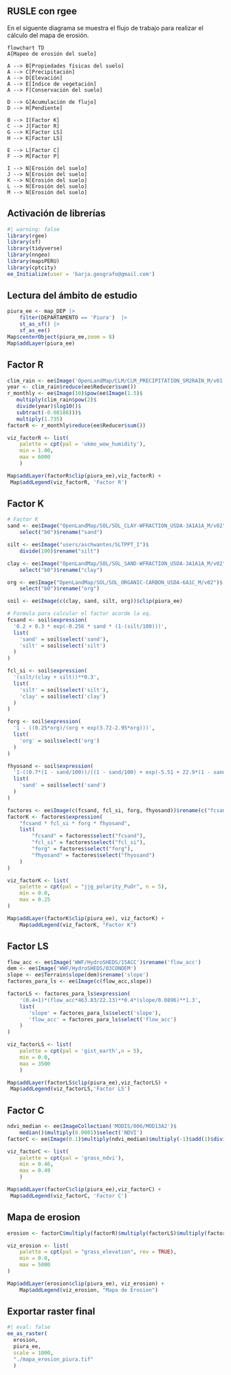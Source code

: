 ## RUSLE con rgee

En el siguente diagrama se muestra el flujo de trabajo para realizar el cálculo del mapa de erosión.

```mermaid
flowchart TD
A[Mapeo de erosión del suelo] 

A --> B[Propiedades físicas del suelo]
A --> C[Precipitación]
A --> D[Elevación]
A --> E[Índice de vegetación]
A --> F[Conservación del suelo]

D --> G[Acumulación de flujo]
D --> H[Pendiente]

B --> I[Factor K]
C --> J[Factor R]
G --> K[Factor LS]
H --> K[Factor LS]

E --> L[Factor C]
F --> M[Factor P]

I --> N[Erosión del suelo]
J --> N[Erosión del suelo]
K --> N[Erosión del suelo]
L --> N[Erosión del suelo]
M --> N[Erosión del suelo]

```

## Activación de librerías

```r
#| warning: false
library(rgee)
library(sf)
library(tidyverse)
library(nngeo)
library(mapsPERU)
library(cptcity)
ee_Initialize(user = 'barja.geografo@gmail.com')
```

## Lectura del ámbito de estudio
```r
piura_ee <- map_DEP |>
    filter(DEPARTAMENTO == 'Piura')  |>
    st_as_sf() |>
    sf_as_ee()
Map$centerObject(piura_ee,zoom = 8)
Map$addLayer(piura_ee)
```

## Factor R

```r
clim_rain <- ee$Image('OpenLandMap/CLM/CLM_PRECIPITATION_SM2RAIN_M/v01')
year <- clim_rain$reduce(ee$Reducer$sum())
r_monthly <- ee$Image(10)$pow(ee$Image(1.5)$
   multiply(clim_rain$pow(2)$
   divide(year)$log10()$
   subtract(-0.08188)))$
   multiply(1.735)
factorR <- r_monthly$reduce(ee$Reducer$sum())
```

```r
viz_factorR <- list(
    palette = cpt(pal = 'ukmo_wow_humidity'),
    min = 1.00,
    max = 6000
    )

Map$addLayer(factorR$clip(piura_ee),viz_factorR) + 
 Map$addLegend(viz_factorR, 'Factor R')
```

## Factor K
```r
# Factor K
sand <- ee$Image("OpenLandMap/SOL/SOL_CLAY-WFRACTION_USDA-3A1A1A_M/v02")$
    select("b0")$rename("sand")

silt <- ee$Image("users/aschwantes/SLTPPT_I")$
    divide(100)$rename("silt")

clay <- ee$Image("OpenLandMap/SOL/SOL_SAND-WFRACTION_USDA-3A1A1A_M/v02")$
    select("b0")$rename("clay")

org <- ee$Image("OpenLandMap/SOL/SOL_ORGANIC-CARBON_USDA-6A1C_M/v02")$
    select("b0")$rename("org")

soil <- ee$Image(c(clay, sand, silt, org))$clip(piura_ee)
```

```r
# Formula para calcular el factor acorde la eq. 
fcsand <- soil$expression(
  '0.2 + 0.3 * exp(-0.256 * sand * (1-(silt/100)))',
  list(
    'sand' = soil$select('sand'),
    'silt' = soil$select('silt')
  )
)
```

```r
fcl_si <- soil$expression(
  '(silt/(clay + silt))**0.3',
  list(
    'silt' = soil$select('silt'),
    'clay' = soil$select('clay')
  )
)
```

```r
forg <- soil$expression(
  '1 - ((0.25*org)/(org + exp(3.72-2.95*org)))',
  list(
    'org' = soil$select('org')
  )
)
```

```r
fhyosand <- soil$expression(
  '1-((0.7*(1 - sand/100))/((1 - sand/100) + exp(-5.51 + 22.9*(1 - sand/100))))',
  list(
    'sand' = soil$select('sand')
  )
)
```

```r
factores <- ee$Image(c(fcsand, fcl_si, forg, fhyosand))$rename(c("fcsand", "fcl_si", "forg", "fhyosand"))
factorK <- factores$expression(
    "fcsand * fcl_si * forg * fhyosand",
    list(
        "fcsand" = factores$select("fcsand"),
        "fcl_si" = factores$select("fcl_si"),
        "forg" = factores$select("forg"),
        "fhyosand" = factores$select("fhyosand")
    )
)
```

```r
viz_factorK <- list(
    palette = cpt(pal = "jjg_polarity_PuOr", n = 5),
    min = 0.0,
    max = 0.25
)

Map$addLayer(factorK$clip(piura_ee), viz_factorK) +
    Map$addLegend(viz_factorK, "Factor K")
```

## Factor LS

```r
flow_acc <- ee$Image('WWF/HydroSHEDS/15ACC')$rename('flow_acc')
dem <- ee$Image('WWF/HydroSHEDS/03CONDEM')
slope <- ee$Terrain$slope(dem)$rename('slope')
factores_para_ls <- ee$Image(c(flow_acc,slope))
```
```r
factorLS <- factores_para_ls$expression(
    '(0.4+1)*(flow_acc*463.83/22.13)**0.4*(slope/0.0896)**1.3',
    list(
       'slope' = factores_para_ls$select('slope'),
       'flow_acc' = factores_para_ls$select('flow_acc')
    )
)
```
```r
viz_factorLS <- list(
    palette = cpt(pal = 'gist_earth',n = 5),
    min = 0.0,
    max = 3500
    )

Map$addLayer(factorLS$clip(piura_ee),viz_factorLS) + 
 Map$addLegend(viz_factorLS,'Factor LS')
```

## Factor C

```r
ndvi_median <- ee$ImageCollection('MODIS/006/MOD13A2')$
    median()$multiply(0.0001)$select('NDVI')
factorC <- ee$Image(0.1)$multiply(ndvi_median)$multiply(-1)$add(1)$divide(2)       
```

```r
viz_factorC <- list(
    palette = cpt(pal = 'grass_ndvi'),
    min = 0.46,
    max = 0.49
    )

Map$addLayer(factorC$clip(piura_ee),viz_factorC) + 
 Map$addLegend(viz_factorC, 'Factor C')
```

## Mapa de erosion

```r
erosion <- factorC$multiply(factorR)$multiply(factorLS)$multiply(factorK)

viz_erosion <- list(
    palette = cpt(pal = "grass_elevation", rev = TRUE),
    min = 0.0,
    max = 5000
)

Map$addLayer(erosion$clip(piura_ee), viz_erosion) +
    Map$addLegend(viz_erosion, "Mapa de Erosion")
```

## Exportar raster final
```r
#| eval: false
ee_as_raster(
  erosion,
  piura_ee,
  scale = 1000,
  "./mapa_erosion_piura.tif"
  )
```